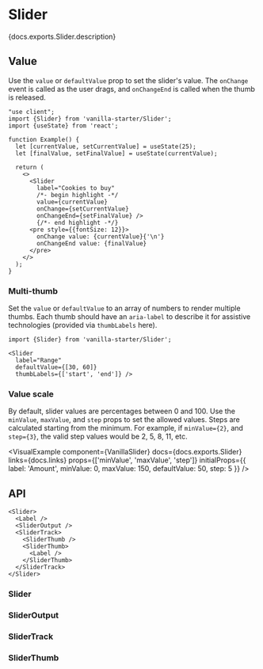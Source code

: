 


# Slider

<PageDescription>{docs.exports.Slider.description}</PageDescription>

<ExampleSwitcher>
  <VisualExample
    component={VanillaSlider}
    docs={docs.exports.Slider}
    links={docs.links}
    props={['orientation', 'isDisabled', 'formatOptions']}
    initialProps={{label: 'Opacity'}}
    type="vanilla"
    files={["starters/docs/src/Slider.tsx", "starters/docs/src/Slider.css"]} />
  <VisualExample
    component={TailwindSlider}
    docs={tailwindDocs.exports.Slider}
    links={tailwindDocs.links}
    props={['orientation', 'isDisabled', 'formatOptions']}
    initialProps={{label: 'Opacity'}}
    type="tailwind"
    files={["starters/tailwind/src/Slider.tsx"]} />
</ExampleSwitcher>

## Value

Use the `value` or `defaultValue` prop to set the slider's value. The `onChange` event is called as the user drags, and `onChangeEnd` is called when the thumb is released.

```tsx render
"use client";
import {Slider} from 'vanilla-starter/Slider';
import {useState} from 'react';

function Example() {
  let [currentValue, setCurrentValue] = useState(25);
  let [finalValue, setFinalValue] = useState(currentValue);

  return (
    <>
      <Slider
        label="Cookies to buy"
        /*- begin highlight -*/
        value={currentValue}
        onChange={setCurrentValue}
        onChangeEnd={setFinalValue} />
        {/*- end highlight -*/}
      <pre style={{fontSize: 12}}>
        onChange value: {currentValue}{'\n'}
        onChangeEnd value: {finalValue}
      </pre>
    </>
  );
}
```

### Multi-thumb

Set the `value` or `defaultValue` to an array of numbers to render multiple thumbs. Each thumb should have an `aria-label` to describe it for assistive technologies (provided via `thumbLabels` here).

```tsx render
import {Slider} from 'vanilla-starter/Slider';

<Slider
  label="Range"
  defaultValue={[30, 60]}
  thumbLabels={['start', 'end']} />
```

### Value scale

By default, slider values are percentages between 0 and 100. Use the `minValue`, `maxValue`, and `step` props to set the allowed values. Steps are calculated starting from the minimum. For example, if `minValue={2}`, and `step={3}`, the valid step values would be 2, 5, 8, 11, etc.

<VisualExample
  component={VanillaSlider}
  docs={docs.exports.Slider}
  links={docs.links}
  props={['minValue', 'maxValue', 'step']}
  initialProps={{
    label: 'Amount',
    minValue: 0,
    maxValue: 150,
    defaultValue: 50,
    step: 5
  }} />

## API

<Anatomy />

```tsx links={{Slider: '#slider', SliderOutput: '#slideroutput', SliderTrack: '#slidertrack', SliderThumb: '#sliderthumb'}}
<Slider>
  <Label />
  <SliderOutput />
  <SliderTrack>
    <SliderThumb />
    <SliderThumb>
      <Label />
    </SliderThumb>
  </SliderTrack>
</Slider>
```

### Slider

<PropTable component={docs.exports.Slider} links={docs.links} showDescription />

<StateTable defaultClassName="react-aria-Slider" properties={docs.exports.SliderRenderProps.properties} />

### SliderOutput

<PropTable component={docs.exports.SliderOutput} links={docs.links} showDescription />

<StateTable defaultClassName="react-aria-SliderOutput" properties={docs.exports.SliderRenderProps.properties} />

### SliderTrack

<PropTable component={docs.exports.SliderTrack} links={docs.links} showDescription />

<StateTable defaultClassName="react-aria-SliderTrack" properties={docs.exports.SliderTrackRenderProps.properties} />

### SliderThumb

<PropTable component={docs.exports.SliderThumb} links={docs.links} showDescription />

<StateTable defaultClassName="react-aria-SliderThumb" properties={docs.exports.SliderThumbRenderProps.properties} />
